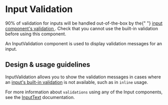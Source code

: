 
<Meta title="Components/Forms and Inputs/InputValidation" />

# Input Validation

<Banner type="warning" dismissible={false}>
  90% of validation for inputs will be handled out-of-the-box by the{" "}
  <a href="../?path=/docs/components-forms-and-inputs-inputtext--docs#validation-message">
    input component&apos;s validation
  </a>
  . Check that you cannot use the built-in validation before using this component.
</Banner>

An InputValidation component is used to display validation messages for an
input.

## Design & usage guidelines

InputValidation allows you to show the validation messages in cases where an
[input's built-in validation](../?path=/docs/components-forms-and-inputs-inputtext--docs#validation-message)
is not available, such as in `inline` usage.

For more information about `validations` using any of the Input components, see
the
[InputText](../?path=/docs/components-forms-and-inputs-inputtext--docs#validation-message)
documentation.
